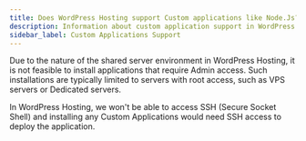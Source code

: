 ```yaml
---
title: Does WordPress Hosting support Custom applications like Node.Js?
description: Information about custom application support in WordPress Hosting
sidebar_label: Custom Applications Support
---
```


Due to the nature of the shared server environment in WordPress Hosting, it is not feasible to install applications that require Admin access. Such installations are typically limited to servers with root access, such as VPS servers or Dedicated servers.

In WordPress Hosting, we won't be able to access SSH (Secure Socket Shell) and installing any Custom Applications would need SSH access to deploy the application.